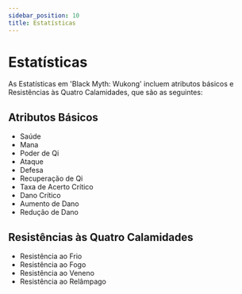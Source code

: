 ```yaml
---
sidebar_position: 10
title: Estatísticas
---
```


# Estatísticas

As Estatísticas em 'Black Myth: Wukong' incluem atributos básicos e Resistências às Quatro Calamidades, que são as seguintes:

## Atributos Básicos

- Saúde
- Mana
- Poder de Qi
- Ataque
- Defesa
- Recuperação de Qi
- Taxa de Acerto Crítico
- Dano Crítico
- Aumento de Dano
- Redução de Dano

## Resistências às Quatro Calamidades

- Resistência ao Frio
- Resistência ao Fogo
- Resistência ao Veneno
- Resistência ao Relâmpago

